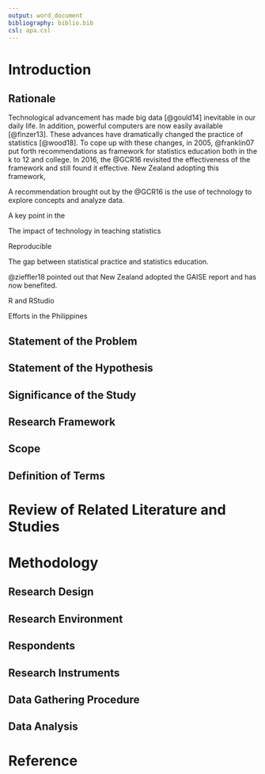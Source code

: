 ```yaml
---
output: word_document
bibliography: biblio.bib
csl: apa.csl
---
```


# Introduction

## Rationale

Technological advancement has made big data [@gould14] inevitable in our daily life. In addition, powerful computers are now easily available [@finzer13]. These advances have dramatically changed the practice of statistics [@wood18]. To cope up with these changes, in 2005, @franklin07 put forth recommendations as framework for statistics education both in the k to 12 and college. In 2016, the @GCR16 revisited the effectiveness of the framework and still found it effective. New Zealand adopting this framework, 

A recommendation brought out by the @GCR16 is the use of technology to explore concepts and analyze data. 

A key point in the 



The impact of technology in teaching statistics

Reproducible

The gap between statistical practice and statistics education.

@zieffler18 pointed out that New Zealand adopted the GAISE report and has now benefited. 

R and RStudio

Efforts in the Philippines

## Statement of the Problem



## Statement of the Hypothesis



## Significance of the Study



## Research Framework



## Scope 



## Definition of Terms



# Review of Related Literature and Studies



# Methodology

## Research Design



## Research Environment



## Respondents



## Research Instruments



## Data Gathering Procedure



## Data Analysis



# Reference
